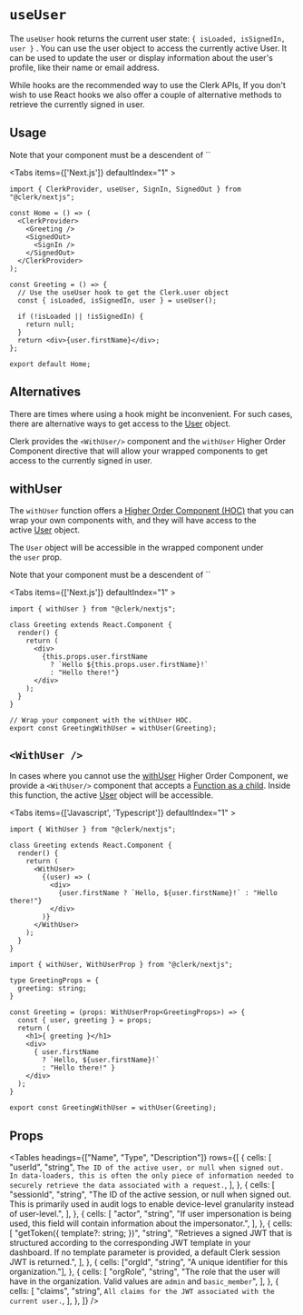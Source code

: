 
# `useUser`

The `useUser` hook returns the current user state: `{ isLoaded, isSignedIn, user }` . You can use the user object to access the currently active User. It can be used to update the user or display information about the user's profile, like their name or email address.

While hooks are the recommended way to use the Clerk APIs, If you don't wish to use React hooks we also offer a couple of alternative methods to retrieve the currently signed in user.

## Usage

<Callout>
  Note that your component must be a descendent of `<ClerkProvider />`
</Callout>

<Tabs items={['Next.js']} defaultIndex="1" >
<Tab>

```tsx copy filename="pages/index.tsx"
import { ClerkProvider, useUser, SignIn, SignedOut } from "@clerk/nextjs";

const Home = () => (
  <ClerkProvider>
    <Greeting />
    <SignedOut>
      <SignIn />
    </SignedOut>
  </ClerkProvider>
);

const Greeting = () => {
  // Use the useUser hook to get the Clerk.user object
  const { isLoaded, isSignedIn, user } = useUser();

  if (!isLoaded || !isSignedIn) {
    return null;
  }
  return <div>{user.firstName}</div>;
};

export default Home;
```

</Tab>
</Tabs>

## Alternatives

There are times where using a hook might be inconvenient. For such cases, there are alternative ways to get access to the [User](https://clerk.dev/docs/reference/clerkjs/user) object.

Clerk provides the `<WithUser/>` component and the `withUser` Higher Order Component directive that will allow your wrapped components to get access to the currently signed in user.

## withUser

The `withUser` function offers a [Higher Order Component (HOC)](https://reactjs.org/docs/higher-order-components.html) that you can wrap your own components with, and they will have access to the active [User](https://clerk.dev/docs/reference/clerkjs/user) object.

The `User` object will be accessible in the wrapped component under the `user` prop.

<Callout>
  Note that your component must be a descendent of `<ClerkProvider />`
</Callout>

<Tabs items={['Next.js']} defaultIndex="1" >
<Tab>

```tsx copy filename="pages/index.tsx"
import { withUser } from "@clerk/nextjs";

class Greeting extends React.Component {
  render() {
    return (
      <div>
        {this.props.user.firstName
          ? `Hello ${this.props.user.firstName}!`
          : "Hello there!"}
      </div>
    );
  }
}

// Wrap your component with the withUser HOC.
export const GreetingWithUser = withUser(Greeting);
```

</Tab>
</Tabs>

## `<WithUser />`

In cases where you cannot use the [withUser](https://clerk.dev/docs/reference/clerk-react/useuser#with-user) Higher Order Component, we provide a `<WithUser/>` component that accepts a [Function as a child](https://reactjs.org/docs/jsx-in-depth.html#functions-as-children). Inside this function, the active [User](https://clerk.dev/docs/reference/clerkjs/user) object will be accessible.

<Tabs items={['Javascript', 'Typescript']} defaultIndex="1" >
<Tab>

```tsx copy
import { WithUser } from "@clerk/nextjs";

class Greeting extends React.Component {
  render() {
    return (
      <WithUser>
        {(user) => (
          <div>
            {user.firstName ? `Hello, ${user.firstName}!` : "Hello there!"}
          </div>
        )}
      </WithUser>
    );
  }
}
```

</Tab>

<Tab>

```tsx copy
import { withUser, WithUserProp } from "@clerk/nextjs";

type GreetingProps = {
  greeting: string;
}

const Greeting = (props: WithUserProp<GreetingProps>) => {
  const { user, greeting } = props;
  return (
    <h1>{ greeting }</h1>
    <div>
      { user.firstName
        ? `Hello, ${user.firstName}!`
        : "Hello there!" }
    </div>
  );
}

export const GreetingWithUser = withUser(Greeting);
```

</Tab>
</Tabs>

## Props

<Tables
  headings={["Name", "Type", "Description"]}
  rows={[
    {
      cells: [
        "userId",
        "string",
        `The ID of the active user, or null when signed out. In data-loaders, this is often the only piece of information needed to securely retrieve the data associated with a request.`,
      ],
    },
    {
      cells: [
        "sessionId",
        "string",
        "The ID of the active session, or null when signed out. This is primarily used in audit logs to enable device-level granularity instead of user-level.",
      ],
    },
    {
      cells: [
        "actor",
        "string",
        "If user impersonation is being used, this field will contain information about the impersonator.",
      ],
    },
    {
      cells: [
        "getToken({ template?: string; })",
        "string",
        "Retrieves a signed JWT that is structured according to the corresponding JWT template in your dashboard. If no template parameter is provided, a default Clerk session JWT is returned.",
      ],
    },
    {
      cells: ["orgId", "string", "A unique identifier for this organization."],
    },
    {
      cells: [
        "orgRole",
        "string",
        "The role that the user will have in the organization. Valid values are `admin` and `basic_member`",
      ],
    },
    {
      cells: [
        "claims",
        "string",
        `All claims for the JWT associated with the current user.`,
      ],
    },
  ]}
/>
